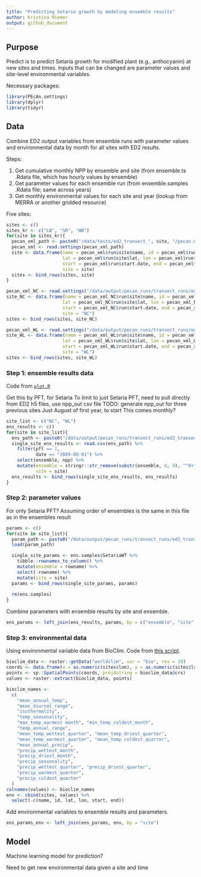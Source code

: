 ```yaml
---
title: "Predicting Setaria growth by modeling ensemble results"
author: Kristina Riemer
output: github_document
---
```


## Purpose

Predict is to predict Setaria growth for modified plant (e.g., anthocyanin) at new
sites and times. Inputs that can be changed are parameter values and site-level
environmental variables. 

Necessary packages: 
```r
library(PEcAn.settings)
library(dplyr)
library(tidyr)
```


## Data

Combine ED2 output variables from ensemble runs with parameter values and environmental
data by month for all sites with ED2 results. 

Steps: 

1. Get cumulative monthly NPP by ensemble and site (from ensemble.ts .Rdata file, which has hourly values by ensemble)
2. Get parameter values for each ensemble run (from ensemble.samples .Rdata file; same across years)
3. Get monthly environmental values for each site and year (lookup from MERRA or another gridded resource)

Five sites: 

```r
sites <- c()
sites_kr <- c("LW", "SR", "WB")
for(site in sites_kr){
  pecan_xml_path <- paste0("/data/tests/ed2_transect_", site, "/pecan.CHECKED.xml")
  pecan_xml <- read.settings(pecan_xml_path)
  site <- data.frame(name = pecan_xml$run$site$name, id = pecan_xml$run$site$id,
                     lat = pecan_xml$run$site$lat, lon = pecan_xml$run$site$lon, 
                     start = pecan_xml$run$start.date, end = pecan_xml$run$end.date, 
                     site = site)
  sites <- bind_rows(sites, site)
}

pecan_xml_NC <- read.settings("/data/output/pecan_runs/transect_runs/ed2_transect_NC/pecan_checked_2022-08-12.xml")
site_NC <- data.frame(name = pecan_xml_NC$run$site$name, id = pecan_xml_NC$run$site$id,
                     lat = pecan_xml_NC$run$site$lat, lon = pecan_xml_NC$run$site$lon, 
                     start = pecan_xml_NC$run$start.date, end = pecan_xml_NC$run$end.date, 
                     site = "NC")
sites <- bind_rows(sites, site_NC)

pecan_xml_WL <- read.settings("/data/output/pecan_runs/transect_runs/ed2_transect_WL/pecan_checked.xml")
site_WL <- data.frame(name = pecan_xml_WL$run$site$name, id = pecan_xml_WL$run$site$id,
                     lat = pecan_xml_WL$run$site$lat, lon = pecan_xml_WL$run$site$lon, 
                     start = pecan_xml_WL$run$start.date, end = pecan_xml_WL$run$end.date, 
                     site = "WL")
sites <- bind_rows(sites, site_WL)
```

### Step 1: ensemble results data

Code from [`plot.R`](https://github.com/cct-datascience/model-vignettes/blob/6a77020a1218334cc8243f3f4b038fb99c947006/ED2/SR_recent_mult_set_run/plot.R)

Get this by PFT, for Setaria
To limit to just Setaria PFT, need to pull directly from ED2 h5 files, use npp_out csv file
TODO: generate npp_out for three previous sites
Just August of first year, to start
This comes monthly? 

```r
site_list <- c("NC", "WL")
ens_results <- c()
for(site in site_list){
  ens_path <- paste0("/data/output/pecan_runs/transect_runs/ed2_transect_", site, "/npp_out.csv")
  single_site_ens_results <- read.csv(ens_path) %>% 
    filter(pft == 1, 
           date == "2009-08-01") %>% 
    select(ensemble, npp) %>% 
    mutate(ensemble = stringr::str_remove(substr(ensemble, 8, 9), "^0+"), 
           site = site)
  ens_results <- bind_rows(single_site_ens_results, ens_results)
}
```

### Step 2: parameter values

For only Setaria PFT? 
Assuming order of ensembles is the same in this file as in the ensembles result

```r
params <- c()
for(site in site_list){
  param_path <- paste0("/data/output/pecan_runs/transect_runs/ed2_transect_", site, "/ensemble.samples.NOENSEMBLEID.Rdata")
  load(param_path)

  single_site_params <- ens.samples$SetariaWT %>% 
    tibble::rownames_to_column() %>% 
    mutate(ensemble = rowname) %>% 
    select(-rowname) %>% 
    mutate(site = site)
  params <- bind_rows(single_site_params, params)
  
  rm(ens.samples)
}
```

Combine parameters with ensemble results by site and ensemble. 

```r
ens_params <- left_join(ens_results, params, by = c("ensemble", "site"))
```

### Step 3: environmental data

Using environmental variable data from BioClim. Code from [this script](https://github.com/cct-datascience/model-vignettes/blob/9250417d96c6c15e35779c8044a94a2a47a856f9/bioclim/bioclim.R). 

```r
bioclim_data <- raster::getData("worldclim", var = "bio", res = 10) 
coords <- data.frame(x = as.numeric(sites$lon), y = as.numeric(sites$lat))
points <- sp::SpatialPoints(coords, proj4string = bioclim_data@crs)
values <- raster::extract(bioclim_data, points)

bioclim_names <-
  c(
    "mean_annual_temp", 
    "mean_diurnal_range", 
    "isothermality",
    "temp_seasonality", 
    "max_temp_warmest month", "min_temp_coldest_month",
    "temp_annual_range", 
    "mean_temp_wettest_quarter", "mean_temp_driest_quarter",
    "mean_temp_warmest_quarter", "mean_temp_coldest_quarter", 
    "mean_annual_precip",
    "precip_wettest_month", 
    "precip_driest_month", 
    "precip_seasonality",
    "precip_wettest_quarter", "precip_driest_quarter", 
    "precip_warmest_quarter",
    "precip_coldest_quarter"
  )
colnames(values) <- bioclim_names
env <- cbind(sites, values) %>% 
  select(-c(name, id, lat, lon, start, end))
```

Add environmental variables to ensemble results and parameters.

```r
ens_params_env <- left_join(ens_params, env, by = "site")
```


## Model

Machine learning model for prediction? 

Need to get new environmental data given a site and time